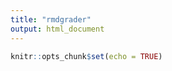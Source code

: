 ```yaml
---
title: "rmdgrader"
output: html_document
---
```


```r
knitr::opts_chunk$set(echo = TRUE)
```

